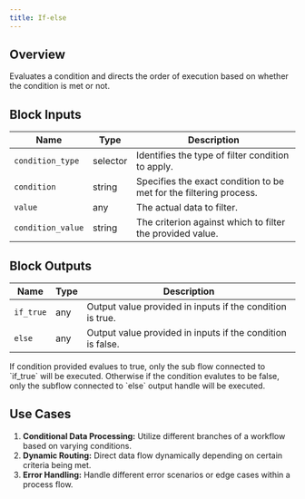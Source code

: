 ```yaml
---
title: If-else
---
```


## Overview

Evaluates a condition and directs the order of execution based on whether the condition is met or not.

## Block Inputs

| Name              | Type     | Description                                                        |
| ----------------- | -------- | ------------------------------------------------------------------ |
| `condition_type`  | selector | Identifies the type of filter condition to apply.                  |
| `condition`       | string   | Specifies the exact condition to be met for the filtering process. |
| `value`           | any      | The actual data to filter.                                         |
| `condition_value` | string   | The criterion against which to filter the provided value.          |

## Block Outputs

| Name      | Type | Description                                                |
| --------- | ---- | ---------------------------------------------------------- |
| `if_true` | any  | Output value provided in inputs if the condition is true.  |
| `else`    | any  | Output value provided in inputs if the condition is false. |

<Note>
  If condition provided evalues to true, only the sub flow connected to
  `if_true` will be executed. Otherwise if the condition evalutes to be false,
  only the subflow connected to `else` output handle will be executed.
</Note>

## Use Cases

1. **Conditional Data Processing:** Utilize different branches of a workflow based on varying conditions.
2. **Dynamic Routing:** Direct data flow dynamically depending on certain criteria being met.
3. **Error Handling:** Handle different error scenarios or edge cases within a process flow.
